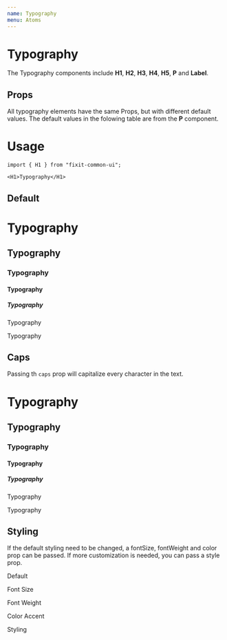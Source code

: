 ```yaml
---
name: Typography
menu: Atoms
---
```


# Typography
The Typography components include **H1**, **H2**, **H3**, **H4**, **H5**, **P** and **Label**.

## Props
All typography elements have the same Props, but with different default values.
The default values in the folowing table are from the **P** component.
<Props of={P}></Props>

# Usage
```tsx
import { H1 } from "fixit-common-ui";

<H1>Typography</H1>
```

## Default
<Playground>
  <H1>Typography</H1>
  <H2>Typography</H2>
  <H3>Typography</H3>
  <H4>Typography</H4>
  <H5>Typography</H5>
  <Label>Typography</Label>
  <P>Typography</P>
</Playground>

## Caps
Passing th `caps` prop will capitalize every character in the text.
<Playground>
  <H1 caps>Typography</H1>
  <H2 caps>Typography</H2>
  <H3 caps>Typography</H3>
  <H4 caps>Typography</H4>
  <H5 caps>Typography</H5>
  <Label caps>Typography</Label>
  <P caps>Typography</P>
</Playground>

## Styling
If the default styling need to be changed, a fontSize, fontWeight and color prop can be passed.
If more customization is needed, you can pass a style prop.
<Playground>
  <P>Default</P>
  <P fontSize={30}>Font Size</P>
  <P fontWeight={800}>Font Weight</P>
  <P color="accent">Color Accent</P>
  <P style={{
    color: "white", 
    fontSize: 24, 
    backgroundColor: "black", 
    textAlign: "center",
    padding: 5,
    textTransform: "uppercase"}}
  >Styling</P>
</Playground>
